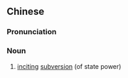 ==Chinese==
{{zh-forms|s=煽颠}}

===Pronunciation===
{{zh-pron
|m=shāndiān
|cat=n
}}

===Noun===
{{zh-noun}}

# [[inciting]] [[subversion]] (of state power)
